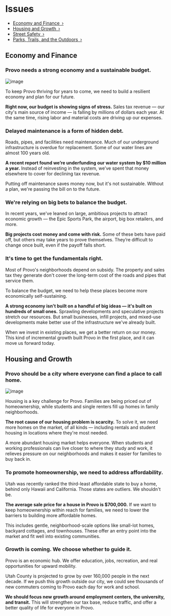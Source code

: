 # Issues

- [Economy and Finance ›](#economy-and-finance)
- [Housing and Growth ›](#housing-and-growth)
- [Street Safety ›](#street-safety)
- [Parks, Trails, and the Outdoors ›](#parks-trails-and-the-outdoors)


## Economy and Finance

### Provo needs a strong economy and a sustainable budget.

![image](../assets/photos/downtown.jpg)

To keep Provo thriving for years to come, we need to build a resilient economy and plan for our future.

**Right now, our budget is showing signs of stress.** Sales tax revenue — our city's main source of income — is falling by millions of dollars each year. At the same time, rising labor and material costs are driving up our expenses.

### Delayed maintenance is a form of hidden debt.

Roads, pipes, and facilities need maintenance. Much of our underground infrastructure is overdue for replacement. Some of our water lines are almost 100 years old.

**A recent report found we’re underfunding our water system by $10 million a year.** Instead of reinvesting in the system, we’ve spent that money elsewhere to cover for declining tax revenue.

Putting off maintenance saves money now, but it's not sustainable. Without a plan, we're passing the bill on to the future.

### We're relying on big bets to balance the budget.

In recent years, we've leaned on large, ambitious projects to attract economic growth — the Epic Sports Park, the airport, big box retailers, and more.

**Big projects cost money and come with risk.** Some of these bets have paid off, but others may take years to prove themselves. They’re difficult to change once built, even if the payoff falls short.

### It's time to get the fundamentals right.

Most of Provo's neighborhoods depend on subsidy. The property and sales tax they generate don't cover the long-term cost of the roads and pipes that service them.

To balance the budget, we need to help these places become more economically self-sustaining.

**A strong economy isn't built on a handful of big ideas — it's built on hundreds of small ones.** Sprawling developments and speculative projects stretch our resources. But small businesses, infill projects, and mixed-use developments make better use of the infrastructure we've already built. 

When we invest in existing places, we get a better return on our money. This kind of incremental growth built Provo in the first place, and it can move us forward today.


## Housing and Growth

### Provo should be a city where everyone can find a place to call home.

![image](../assets/photos/houses.webp)

Housing is a key challenge for Provo. Families are being priced out of homeownership, while students and single renters fill up homes in family neighborhoods.

**The root cause of our housing problem is scarcity.** To solve it, we need more homes on the market, of all kinds — including rentals and student housing in locations where they're most needed.

A more abundant housing market helps everyone. When students and working professionals can live closer to where they study and work, it relieves pressure on our neighborhoods and makes it easier for families to buy back in.

### To promote homeownership, we need to address affordability.

Utah was recently ranked the third-least affordable state to buy a home, behind only Hawaii and California. Those states are outliers. We shouldn't be.

**The average sale price for a house in Provo is $700,000.** If we want to keep homeownership within reach for families, we need to lower the barriers to building more affordable homes.

This includes gentle, neighborhood-scale options like small-lot homes, backyard cottages, and townhouses. These offer an entry point into the market and fit well into existing communities.

### Growth is coming. We choose whether to guide it.

Provo is an economic hub. We offer education, jobs, recreation, and real opportunities for upward mobility.

Utah County is projected to grow by over 160,000 people in the next decade. If we push this growth outside our city, we could see thousands of new commuters coming to Provo each day for work and school.

**We should focus new growth around employment centers, the university, and transit.** This will strengthen our tax base, reduce traffic, and offer a better quality of life for everyone in Provo.
